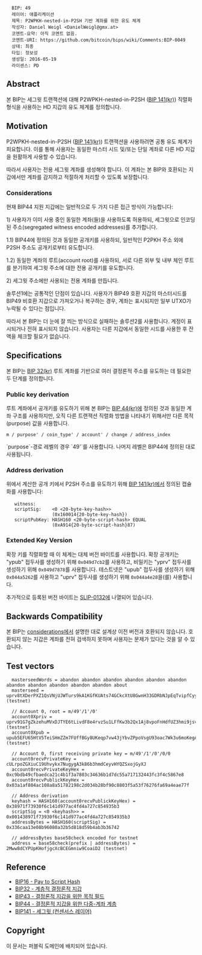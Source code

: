 <pre>
  BIP: 49
  레이어: 애플리케이션
  제목: P2WPKH-nested-in-P2SH 기반 계좌를 위한 유도 체계
  작성자: Daniel Weigl <DanielWeigl@gmx.at>
  코멘트-요약: 아직 코멘트 없음.
  코멘트-URI: https://github.com/bitcoin/bips/wiki/Comments:BIP-0049
  상태: 최종
  타입: 정보성
  생성일: 2016-05-19
  라이센스: PD
</pre>

==Abstract==

본 BIP는 세그윗 트랜잭션에 대해 P2WPKH-nested-in-P2SH ([[bip-0141_kr.mediawiki|BIP 141(kr)]]) 직렬화 형식을 사용하는 HD 지갑의 유도 체계를 정의합니다.

==Motivation==

P2WPKH-nested-in-P2SH ([[bip-0141_kr.mediawiki#p2wpkh-nested-in-bip16-p2sh|BIP 141(kr)]]) 트랜잭션을 사용하려면 공통 유도 체계가 피요합니다. 이를 통해 사용자는 동일한 마스터 시드 및/또는 단일 계좌로 다른 HD 지갑을 원활하게 사용할 수 있습니다.

따라서 사용자는 전용 세그윗 계좌를 생성해야 합니다. 이 계좌는 본 BIP와 호환되는 지갑에서만 계좌를 감지하고 적절하게 처리할 수 있도록 보장합니다.

===Considerations===
현재 BIP44 지원 지갑에는 일반적으로 두 가지 다른 접근 방식이 가능합니다:

1) 사용자가 이미 사용 중인 동일한 계좌(들)을 사용하도록 허용하되, 세그윗으로 인코딩된 주소(segregated witness encoded addresses)를 추가합니다.

1.1) BIP44에 정의된 것과 동일한 공개키를 사용하되, 일반적인 P2PKH 주소 외에 P2SH 주소도 공개키로부터 유도합니다.

1.2) 동일한 계좌의 루트(account root)를 사용하되, 서로 다른 외부 및 내부 체인 루트를 분기하여 세그윗 주소에 대한 전용 공개키를 유도합니다.

2) 세그윗 주소에만 사용되는 전용 계좌를 만듭니다.

솔루션1에는 공통적인 단점이 있습니다. 사용자가 BIP49 호환 지갑의 마스터시드를 BIP49 비호환 지갑으로 가져오거나 복구하는 경우, 계좌는 표시되지만 일부 UTXO가 누락될 수 있다는 점입니다.

따라서 본 BIP는 더 눈에 잘 띄는 방식으로 실패하는 솔루션2를 사용합니다. 계정이 표시되거나 전혀 표시되지 않습니다. 사용자는 다른 지갑에서 동일한 시드를 사용한 후 잔액을 체크할 필요가 없습니다.


==Specifications==

본 BIP는 [[bip-0032_kr.mediawiki|BIP 32(kr)]] 루트 계좌를 기반으로 여러 결정론적 주소를 유도하는 데 필요한 두 단계를 정의합니다.

===Public key derivation===

루트 계좌에서 공개키를 유도하기 위해 본 BIP는 [[bip-0044_kr.mediawiki|BIP 44(kr)]]에 정의된 것과 동일한 계좌 구조를 사용하지만, 오직 다른 트랜잭션 직렬화 방법을 나타내기 위해서만 다른 목적(purpose) 값을 사용합니다.

<pre>
m / purpose' / coin_type' / account' / change / address_index
</pre>

`purpose`-경로 레벨의 경우 `49'`를 사용합니다. 나머지 레벨은 BIP44에 정의된 대로 사용됩니다.


===Address derivation===

위에서 계산한 공개 키에서 P2SH 주소를 유도하기 위해 [[bip-0141_kr.mediawiki#p2wpkh-nested-in-bip16-p2sh|BIP 141(kr)]]에서 정의된 캡슐화를 사용합니다:

    witness:      <signature> <pubkey>
    scriptSig:    <0 <20-byte-key-hash>>
                  (0x160014{20-byte-key-hash})
    scriptPubKey: HASH160 <20-byte-script-hash> EQUAL
                  (0xA914{20-byte-script-hash}87)


===Extended Key Version===

확장 키를 직렬화할 때 이 체계는 대체 버전 바이트를 사용합니다. 확장 공개키는 "ypub" 접두사를 생성하기 위해 <code>0x049d7cb2</code>를 사용하고, 비밀키는 "yprv" 접두사를 생성하기 위해 <code>0x049d7878</code>를 사용합니다. 테스트넷은 "upub" 접두사를 생성하기 위해 <code>0x044a5262</code>를 사용하고 "uprv" 접두사를 생성하기 위해 <code>0x044a4e28</code>을(를) 사용합니다.

추가적으로 등록된 버전 바이트는 [[https://github.com/satoshilabs/slips/blob/master/slip-0132.md|SLIP-0132]]에 나열되어 있습니다.


==Backwards Compatibility==

본 BIP는 [[#considerations|considerations]]에서 설명한 대로 설계상 이전 버전과 호환되지 않습니다. 호환되지 않는 지갑은 계좌를 전혀 검색하지 못하며 사용자는 문제가 있다는 것을 알 수 있습니다.


==Test vectors==

<pre>
  masterseedWords = abandon abandon abandon abandon abandon abandon abandon abandon abandon abandon abandon about
  masterseed = uprv8tXDerPXZ1QsVNjUJWTurs9kA1KGfKUAts74GCkcXtU8GwnH33GDRbNJpEqTvipfCyycARtQJhmdfWf8oKt41X9LL1zeD2pLsWmxEk3VAwd (testnet)

  // Account 0, root = m/49'/1'/0'
  account0Xpriv = uprv91G7gZkzehuMVxDJTYE6tLivdF8e4rvzSu1LFfKw3b2Qx1Aj8vpoFnHdfUZ3hmi9jsvPifmZ24RTN2KhwB8BfMLTVqaBReibyaFFcTP1s9n (testnet)
  account0Xpub = upub5EFU65HtV5TeiSHmZZm7FUffBGy8UKeqp7vw43jYbvZPpoVsgU93oac7Wk3u6moKegAEWtGNF8DehrnHtv21XXEMYRUocHqguyjknFHYfgY (testnet)

  // Account 0, first receiving private key = m/49'/1'/0'/0/0
  account0recvPrivateKey = cULrpoZGXiuC19Uhvykx7NugygA3k86b3hmdCeyvHYQZSxojGyXJ
  account0recvPrivateKeyHex = 0xc9bdb49cfbaedca21c4b1f3a7803c34636b1d7dc55a717132443fc3f4c5867e8
  account0recvPublickKeyHex = 0x03a1af804ac108a8a51782198c2d034b28bf90c8803f5a53f76276fa69a4eae77f

  // Address derivation
  keyhash = HASH160(account0recvPublickKeyHex) = 0x38971f73930f6c141d977ac4fd4a727c854935b3
  scriptSig = <0 <keyhash>> = 0x001438971f73930f6c141d977ac4fd4a727c854935b3
  addressBytes = HASH160(scriptSig) = 0x336caa13e08b96080a32b5d818d59b4ab3b36742

  // addressBytes base58check encoded for testnet
  address = base58check(prefix | addressBytes) = 2Mww8dCYPUpKHofjgcXcBCEGmniw9CoaiD2 (testnet)
</pre>


==Reference==

* [[bip-0016.mediawiki|BIP16 - Pay to Script Hash]]
* [[bip-0032_kr.mediawiki|BIP32 - 계층적 결정론적 지갑]]
* [[bip-0043_kr.mediawiki|BIP43 - 결정론적 지갑을 위한 목적 필드]]
* [[bip-0044_kr.mediawiki|BIP44 - 결정론적 지갑을 위한 다중-계좌 계층]]
* [[bip-0141_kr.mediawiki|BIP141 - 세그윗 (컨센서스 레이어)]]

== Copyright ==

이 문서는 퍼블릭 도메인에 배치되어 있습니다.
